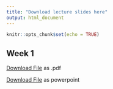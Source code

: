 ```yaml
---
title: "Download lecture slides here"
output: html_document
---
```


```r
knitr::opts_chunk$set(echo = TRUE)
```

## Week 1

<a href="./lecture_slides/Week 1/Week1_Lecture1_Slides_8_21_2023.pdf">Download File</a>
as .pdf

<a href="./lecture_slides/Week 1/Week1_Lecture1_Slides_8_21_2023.pptx">Download File</a>
as powerpoint